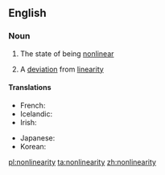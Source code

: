 ==English==

===Noun===
{{wikipedia}}
{{en-noun|-|nonlinearities}}

# {{context|uncountable|lang=en}} The state of being [[nonlinear]]
# {{context|countable|lang=en}} A [[deviation]] from [[linearity]]

====Translations====
{{trans-top|the state of being nonlinear}}
* French: {{t+|fr|non-linéarité|f}}
* Icelandic: {{t|is|ólínuleiki|m}}
* Irish: {{t|ga|neamhlíneacht|f}}
{{trans-mid}}
* Japanese: {{t|ja|非線形性|tr=hisenkeisei|sc=Jpan}}
* Korean: {{t|ko|비선형성|sc=Kore}}
{{trans-bottom}}

[[pl:nonlinearity]]
[[ta:nonlinearity]]
[[zh:nonlinearity]]